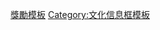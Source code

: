 {{template category
| type        = infobox
| description = '''有關[[獎勵|獎勵]]的[[Wikipedia:信息框模板|信息框模板]]。'''
}}

[[Category:獎勵模板|]]
[[Category:文化信息框模板|Category:文化信息框模板]]